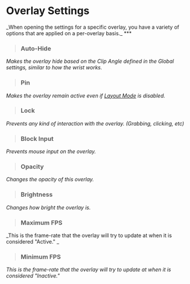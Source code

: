 
# Overlay Settings
<Callout>
_When opening the settings for a specific overlay, you have a variety of options that are applied on a per-overlay basis._
</Callout>
***

>### Auto-Hide
_Makes the overlay hide based on the Clip Angle defined in the Global settings, similar to how the wrist works._

>### Pin
_Makes the overlay remain active even if [Layout Mode](https://github.com/Xiexe/XSOverlayDocumentation/wiki/Getting-Started#layout-mode) is disabled._

>### Lock
_Prevents any kind of interaction with the overlay. (Grabbing, clicking, etc)_

>### Block Input
_Prevents mouse input on the overlay._

>### Opacity
_Changes the opacity of this overlay._

>### Brightness
_Changes how bright the overlay is._

>### Maximum FPS
_This is the frame-rate that the overlay will try to update at when it is considered "Active." _

>### Minimum FPS
_This is the frame-rate that the overlay will try to update at when it is considered "Inactive."_